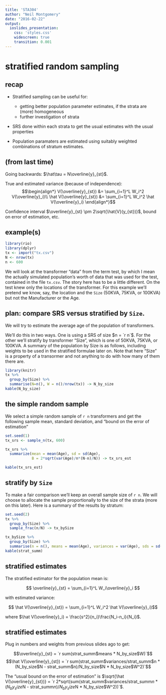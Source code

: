 ```yaml
---
title: 'STA304'
author: "Neil Montgomery"
date: "2016-02-22"
output: 
  ioslides_presentation: 
    css: 'styles.css' 
    widescreen: true 
    transition: 0.001
---
```

\newcommand{\E}[1]{E{\left(#1\right)}}
\newcommand{\flist}[2]{\{#1_1, #1_2, \ldots, #1_#2\}}
\newcommand{\fulist}[3]{\{#1_{{#2}1}, #1_{{#2}2}, \ldots, #1_{{#2}{#3}}\}}
\renewcommand{\bar}[1]{\overline{#1}}
\newcommand{\SE}[1]{\sqrt{\hat{V}(#1)}}



# stratified random sampling

## recap

* Stratified sampling can be useful for:
    + getting better population parameter estimates, if the strata are (more) homogeneous
    + further investigation of strata
    
* SRS done within each strata to get the usual estimates with the usual properties

* Population paramaters are estimated using suitably weighted combinations of stratum estimates. 

## (from last time)

Going backwards: $\hat\tau = N\bar y_{st}$.

True and estimated variance (because of independence):
$$\begin{align*}
V(\bar y_{st}) &= \sum_{i=1}^L W_i^2 V(\bar{y}_i)\\
\hat V(\bar y_{st}) &= \sum_{i=1}^L W_i^2 \hat V(\bar{y}_i)
\end{align*}$$

Confidence interval $\bar y_{st} \pm 2\SE{y_{st}}$, bound on error of estimation, etc.

## example(s)

```r
library(rio)
library(dplyr)
tx <- import("tx.csv")
N <- nrow(tx)
n <- 600
```

We will look at the transformer "data" from the term test, by which I mean the actually simulated population's worth of data that was used for the test, contained in the file `tx.csv`. The story here has to be a little different. On the test knew only the locations of the transformer. For this example we'll pretend we know, say, the location and the `Size` (50KVA, 75KVA, or 100KVA) but not the Manufacturer or the Age.  

## plan: compare SRS versus stratified by `Size`. 

We will try to estimate the average age of the population of transformers. 

We'll do this in two ways. One is using a SRS of size $n = `r n`$. For the other we'll stratify by transformer "Size", which is one of 50KVA, 75KVA, or 100KVA. A summary of the population by Size is as follows, including weights to be used in the stratified formulae later on. Note that here "Size" is a property of a transormer and not anything to do with how many of them there are.

```r
library(knitr)
tx %>% 
  group_by(Size) %>% 
  summarise(N=n(), W = n()/nrow(tx)) -> N_by_size
kable(N_by_size)
```

## the simple random sample

We select a simple random sample of `r n` transformers and get the following sample mean, standard deviation, and "bound on the error of estimation"

```r
set.seed(1)
tx_srs <- sample_n(tx, 600)

tx_srs %>% 
  summarize(mean = mean(Age), sd = sd(Age), 
            B = 2*sqrt(var(Age)/n*(N-n)/N)) -> tx_srs_est

kable(tx_srs_est)
```

## stratify by `Size`

To make a fair comparison we'll keep an overall sample size of `r n`. We will choose to allocate the sample proportionally to the size of the strata (more on this later). Here is a summary of the results by stratum:
```r
set.seed(2)
tx %>% 
  group_by(Size) %>% 
  sample_frac(n/N) -> tx_bySize

tx_bySize %>% 
  group_by(Size) %>% 
  summarise(n = n(), means = mean(Age), variances = var(Age), sds = sd(Age)) -> strat_summ
kable(strat_summ)
```

## stratified estimates

The stratified estimator for the population mean is:

$$ \bar y_{st} = \sum_{i=1}^L W_i\bar{y}_i $$

with estimated variance:

$$ \hat V(\bar y_{st}) = \sum_{i=1}^L W_i^2 \hat V(\bar{y}_i)$$

where $\hat V(\bar{y}_i) = \frac{s^2}{n_i}\frac{N_i-n_i}{N_i}$.

## stratified estimates

Plug in numbers and weights from previous slides ago to get:

$$\bar y_{st} = `r sum(strat_summ$means * N_by_size$W)`$$
$$\hat V(\bar y_{st}) = `r sum(strat_summ$variances/strat_summ$n * (N_by_size$N - strat_summ$n)/N_by_size$N * N_by_size$W^2)`$$

The "usual bound on the error of estimation" is $\sqrt{\hat V(\bar y_{st})} = `r 2*sqrt(sum(strat_summ$variances/strat_summ$n * (N_by_size$N - strat_summ$n)/N_by_size$N * N_by_size$W^2))`$.


